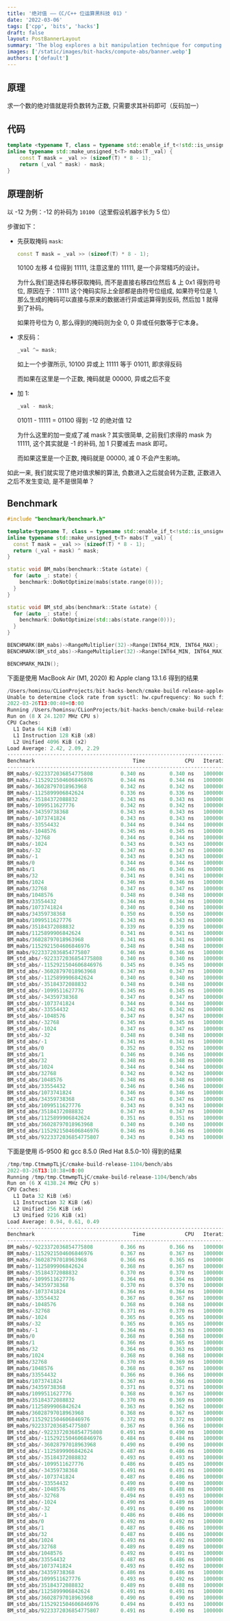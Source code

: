 ```yaml
---
title: '绝对值 ——《C/C++ 位运算黑科技 01》'
date: '2022-03-06'
tags: ['cpp', 'bits', 'hacks']
draft: false
layout: PostBannerLayout
summary: 'The blog explores a bit manipulation technique for computing absolute values of integers, presenting a C++ function mabs. It compares performance with std::abs, demonstrating efficiency on various systems.'
images: ['/static/images/bit-hacks/compute-abs/banner.webp']
authors: ['default']
---
```


## 原理

求一个数的绝对值就是将负数转为正数, 只需要求其补码即可（反码加一）

## 代码

```cpp:abs.cc
template <typename T, class = typename std::enable_if_t<!std::is_unsigned_v<T>>>
inline typename std::make_unsigned_t<T> mabs(T _val) {
    const T mask = _val >> (sizeof(T) * 8 - 1);
    return (_val ^ mask) - mask;
}
```

## 原理剖析

以 -12 为例：-12 的补码为 `10100`（这里假设机器字长为 5 位）

步骤如下：

- 先获取掩码 `mask`:

  ```cpp
  const T mask = _val >> (sizeof(T) * 8 - 1);
  ```

  10100 左移 4 位得到 11111, 注意这里的 11111, 是一个非常精巧的设计。

  为什么我们是选择右移获取掩码, 而不是直接右移四位然后 & 上 0x1 得到符号位, 原因在于：11111 这个掩码实际上全部都是由符号位组成, 如果符号位是 1, 那么生成的掩码可以直接与原来的数据进行异或运算得到反码, 然后加 1 就得到了补码。

  如果符号位为 0, 那么得到的掩码则为全 0, 0 异或任何数等于它本身。

- 求反码：

  ```cpp
  _val ^= mask;
  ```

  如上一个步骤所示, 10100 异或上 11111 等于 01011, 即求得反码

  而如果在这里是一个正数, 掩码就是 00000, 异或之后不变

- 加 1:

  ```cpp
  _val - mask;
  ```

  01011 - 11111 = 01100 得到 -12 的绝对值 12

  为什么这里的加一变成了减 mask？其实很简单, 之前我们求得的 mask 为 11111, 这个其实就是 -1 的补码, 加 1 只要减去 mask 即可。

  而如果这里是一个正数, 掩码就是 00000, 减 0 不会产生影响。

如此一来, 我们就实现了绝对值求解的算法, 负数进入之后就会转为正数, 正数进入之后不发生变动, 是不是很简单？

## Benchmark

```cpp {3-7} showLineNumbers
#include "benchmark/benchmark.h"

template<typename T, class = typename std::enable_if_t<!std::is_unsigned_v<T>>>
inline typename std::make_unsigned_t<T> mabs(T _val) {
  const T mask = _val >> (sizeof(T) * 8 - 1);
  return (_val + mask) ^ mask;
}

static void BM_mabs(benchmark::State &state) {
  for (auto _: state) {
    benchmark::DoNotOptimize(mabs(state.range(0)));
  }
}

static void BM_std_abs(benchmark::State &state) {
  for (auto _: state) {
    benchmark::DoNotOptimize(std::abs(state.range(0)));
  }
}

BENCHMARK(BM_mabs)->RangeMultiplier(32)->Range(INT64_MIN, INT64_MAX);
BENCHMARK(BM_std_abs)->RangeMultiplier(32)->Range(INT64_MIN, INT64_MAX);

BENCHMARK_MAIN();
```

下面是使用 MacBook Air (M1, 2020) 和 Apple clang 13.1.6 得到的结果

```cpp
/Users/hominsu/CLionProjects/bit-hacks-bench/cmake-build-release-appleclang/bench/abs
Unable to determine clock rate from sysctl: hw.cpufrequency: No such file or directory
2022-03-26T13:00:40+08:00
Running /Users/hominsu/CLionProjects/bit-hacks-bench/cmake-build-release-appleclang/bench/abs
Run on (8 X 24.1207 MHz CPU s)
CPU Caches:
  L1 Data 64 KiB (x8)
  L1 Instruction 128 KiB (x8)
  L2 Unified 4096 KiB (x2)
Load Average: 2.42, 2.09, 2.29
--------------------------------------------------------------------------
Benchmark                                Time             CPU   Iterations
--------------------------------------------------------------------------
BM_mabs/-9223372036854775808         0.340 ns        0.340 ns   1000000000
BM_mabs/-1152921504606846976         0.344 ns        0.344 ns   1000000000
BM_mabs/-36028797018963968           0.342 ns        0.342 ns   1000000000
BM_mabs/-1125899906842624            0.336 ns        0.336 ns   1000000000
BM_mabs/-35184372088832              0.343 ns        0.343 ns   1000000000
BM_mabs/-1099511627776               0.342 ns        0.342 ns   1000000000
BM_mabs/-34359738368                 0.343 ns        0.343 ns   1000000000
BM_mabs/-1073741824                  0.343 ns        0.343 ns   1000000000
BM_mabs/-33554432                    0.344 ns        0.344 ns   1000000000
BM_mabs/-1048576                     0.345 ns        0.345 ns   1000000000
BM_mabs/-32768                       0.344 ns        0.344 ns   1000000000
BM_mabs/-1024                        0.343 ns        0.343 ns   1000000000
BM_mabs/-32                          0.347 ns        0.347 ns   1000000000
BM_mabs/-1                           0.343 ns        0.343 ns   1000000000
BM_mabs/0                            0.344 ns        0.344 ns   1000000000
BM_mabs/1                            0.346 ns        0.346 ns   1000000000
BM_mabs/32                           0.341 ns        0.341 ns   1000000000
BM_mabs/1024                         0.346 ns        0.346 ns   1000000000
BM_mabs/32768                        0.347 ns        0.347 ns   1000000000
BM_mabs/1048576                      0.348 ns        0.348 ns   1000000000
BM_mabs/33554432                     0.344 ns        0.344 ns   1000000000
BM_mabs/1073741824                   0.340 ns        0.340 ns   1000000000
BM_mabs/34359738368                  0.350 ns        0.350 ns   1000000000
BM_mabs/1099511627776                0.343 ns        0.343 ns   1000000000
BM_mabs/35184372088832               0.339 ns        0.339 ns   1000000000
BM_mabs/1125899906842624             0.341 ns        0.341 ns   1000000000
BM_mabs/36028797018963968            0.341 ns        0.341 ns   1000000000
BM_mabs/1152921504606846976          0.348 ns        0.348 ns   1000000000
BM_mabs/9223372036854775807          0.346 ns        0.346 ns   1000000000
BM_std_abs/-9223372036854775808      0.340 ns        0.340 ns   1000000000
BM_std_abs/-1152921504606846976      0.345 ns        0.345 ns   1000000000
BM_std_abs/-36028797018963968        0.347 ns        0.347 ns   1000000000
BM_std_abs/-1125899906842624         0.340 ns        0.340 ns   1000000000
BM_std_abs/-35184372088832           0.348 ns        0.348 ns   1000000000
BM_std_abs/-1099511627776            0.345 ns        0.345 ns   1000000000
BM_std_abs/-34359738368              0.347 ns        0.347 ns   1000000000
BM_std_abs/-1073741824               0.344 ns        0.344 ns   1000000000
BM_std_abs/-33554432                 0.342 ns        0.342 ns   1000000000
BM_std_abs/-1048576                  0.347 ns        0.347 ns   1000000000
BM_std_abs/-32768                    0.345 ns        0.345 ns   1000000000
BM_std_abs/-1024                     0.347 ns        0.347 ns   1000000000
BM_std_abs/-32                       0.348 ns        0.348 ns   1000000000
BM_std_abs/-1                        0.341 ns        0.341 ns   1000000000
BM_std_abs/0                         0.352 ns        0.352 ns   1000000000
BM_std_abs/1                         0.346 ns        0.346 ns   1000000000
BM_std_abs/32                        0.348 ns        0.348 ns   1000000000
BM_std_abs/1024                      0.344 ns        0.344 ns   1000000000
BM_std_abs/32768                     0.342 ns        0.342 ns   1000000000
BM_std_abs/1048576                   0.348 ns        0.348 ns   1000000000
BM_std_abs/33554432                  0.346 ns        0.346 ns   1000000000
BM_std_abs/1073741824                0.346 ns        0.346 ns   1000000000
BM_std_abs/34359738368               0.347 ns        0.347 ns   1000000000
BM_std_abs/1099511627776             0.343 ns        0.343 ns   1000000000
BM_std_abs/35184372088832            0.347 ns        0.347 ns   1000000000
BM_std_abs/1125899906842624          0.351 ns        0.351 ns   1000000000
BM_std_abs/36028797018963968         0.340 ns        0.340 ns   1000000000
BM_std_abs/1152921504606846976       0.346 ns        0.346 ns   1000000000
BM_std_abs/9223372036854775807       0.343 ns        0.343 ns   1000000000
```

下面是使用 i5-9500 和 gcc 8.5.0 (Red Hat 8.5.0-10) 得到的结果

```cpp
/tmp/tmp.CtmwmpTLjC/cmake-build-release-1104/bench/abs
2022-03-26T13:10:38+08:00
Running /tmp/tmp.CtmwmpTLjC/cmake-build-release-1104/bench/abs
Run on (6 X 4138.24 MHz CPU s)
CPU Caches:
  L1 Data 32 KiB (x6)
  L1 Instruction 32 KiB (x6)
  L2 Unified 256 KiB (x6)
  L3 Unified 9216 KiB (x1)
Load Average: 0.94, 0.61, 0.49
--------------------------------------------------------------------------
Benchmark                                Time             CPU   Iterations
--------------------------------------------------------------------------
BM_mabs/-9223372036854775808         0.366 ns        0.366 ns   1000000000
BM_mabs/-1152921504606846976         0.367 ns        0.367 ns   1000000000
BM_mabs/-36028797018963968           0.366 ns        0.365 ns   1000000000
BM_mabs/-1125899906842624            0.368 ns        0.367 ns   1000000000
BM_mabs/-35184372088832              0.370 ns        0.370 ns   1000000000
BM_mabs/-1099511627776               0.364 ns        0.364 ns   1000000000
BM_mabs/-34359738368                 0.370 ns        0.370 ns   1000000000
BM_mabs/-1073741824                  0.364 ns        0.364 ns   1000000000
BM_mabs/-33554432                    0.367 ns        0.367 ns   1000000000
BM_mabs/-1048576                     0.368 ns        0.368 ns   1000000000
BM_mabs/-32768                       0.371 ns        0.370 ns   1000000000
BM_mabs/-1024                        0.365 ns        0.365 ns   1000000000
BM_mabs/-32                          0.365 ns        0.365 ns   1000000000
BM_mabs/-1                           0.364 ns        0.363 ns   1000000000
BM_mabs/0                            0.368 ns        0.368 ns   1000000000
BM_mabs/1                            0.366 ns        0.365 ns   1000000000
BM_mabs/32                           0.364 ns        0.363 ns   1000000000
BM_mabs/1024                         0.368 ns        0.368 ns   1000000000
BM_mabs/32768                        0.370 ns        0.369 ns   1000000000
BM_mabs/1048576                      0.368 ns        0.367 ns   1000000000
BM_mabs/33554432                     0.366 ns        0.366 ns   1000000000
BM_mabs/1073741824                   0.367 ns        0.366 ns   1000000000
BM_mabs/34359738368                  0.371 ns        0.371 ns   1000000000
BM_mabs/1099511627776                0.368 ns        0.367 ns   1000000000
BM_mabs/35184372088832               0.370 ns        0.369 ns   1000000000
BM_mabs/1125899906842624             0.363 ns        0.362 ns   1000000000
BM_mabs/36028797018963968            0.368 ns        0.367 ns   1000000000
BM_mabs/1152921504606846976          0.372 ns        0.372 ns   1000000000
BM_mabs/9223372036854775807          0.367 ns        0.366 ns   1000000000
BM_std_abs/-9223372036854775808      0.491 ns        0.490 ns   1000000000
BM_std_abs/-1152921504606846976      0.484 ns        0.484 ns   1000000000
BM_std_abs/-36028797018963968        0.490 ns        0.490 ns   1000000000
BM_std_abs/-1125899906842624         0.487 ns        0.486 ns   1000000000
BM_std_abs/-35184372088832           0.493 ns        0.493 ns   1000000000
BM_std_abs/-1099511627776            0.486 ns        0.485 ns   1000000000
BM_std_abs/-34359738368              0.491 ns        0.491 ns   1000000000
BM_std_abs/-1073741824               0.487 ns        0.486 ns   1000000000
BM_std_abs/-33554432                 0.490 ns        0.490 ns   1000000000
BM_std_abs/-1048576                  0.489 ns        0.488 ns   1000000000
BM_std_abs/-32768                    0.494 ns        0.493 ns   1000000000
BM_std_abs/-1024                     0.490 ns        0.489 ns   1000000000
BM_std_abs/-32                       0.491 ns        0.490 ns   1000000000
BM_std_abs/-1                        0.486 ns        0.486 ns   1000000000
BM_std_abs/0                         0.492 ns        0.492 ns   1000000000
BM_std_abs/1                         0.487 ns        0.486 ns   1000000000
BM_std_abs/32                        0.487 ns        0.486 ns   1000000000
BM_std_abs/1024                      0.493 ns        0.492 ns   1000000000
BM_std_abs/32768                     0.489 ns        0.489 ns   1000000000
BM_std_abs/1048576                   0.492 ns        0.491 ns   1000000000
BM_std_abs/33554432                  0.487 ns        0.486 ns   1000000000
BM_std_abs/1073741824                0.493 ns        0.492 ns   1000000000
BM_std_abs/34359738368               0.486 ns        0.486 ns   1000000000
BM_std_abs/1099511627776             0.493 ns        0.492 ns   1000000000
BM_std_abs/35184372088832            0.489 ns        0.488 ns   1000000000
BM_std_abs/1125899906842624          0.491 ns        0.491 ns   1000000000
BM_std_abs/36028797018963968         0.490 ns        0.490 ns   1000000000
BM_std_abs/1152921504606846976       0.494 ns        0.493 ns   1000000000
BM_std_abs/9223372036854775807       0.491 ns        0.490 ns   1000000000
```
